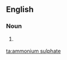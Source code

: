 ==English==

===Noun===
{{en-noun|-}}

# {{context|British|lang=en}} {{alternative spelling of|ammonium sulfate}}

[[ta:ammonium sulphate]]